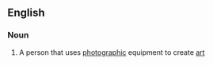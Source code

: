 {{also|photoartist}}
==English==

===Noun===
{{en-noun}}

# {{lb|en|photography|arts}} A person that uses [[photographic]] equipment to create [[art]]